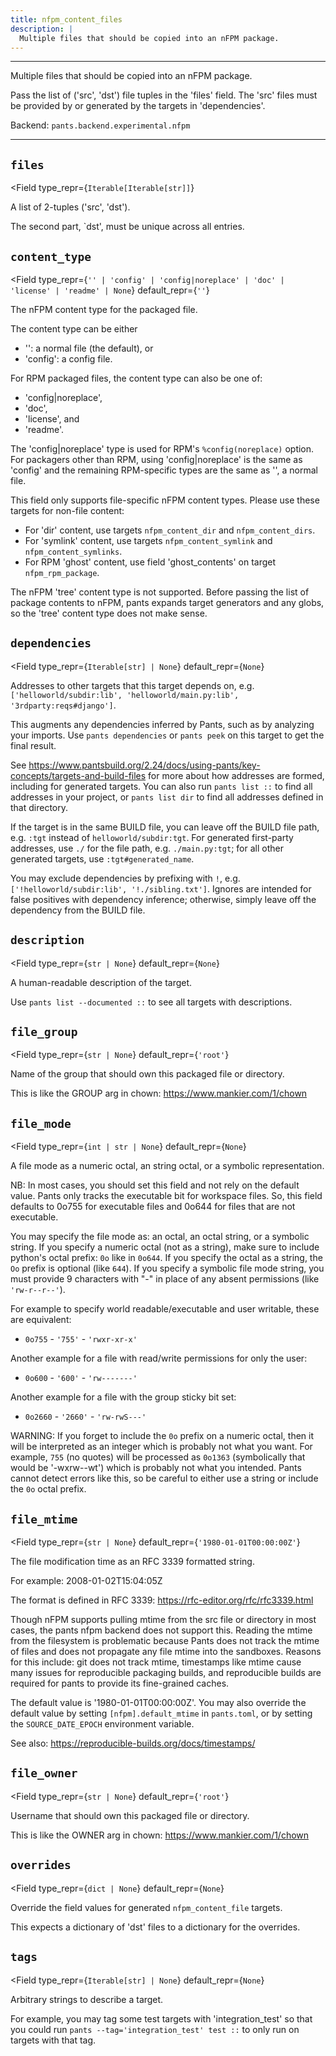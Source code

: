```yaml
---
title: nfpm_content_files
description: |
  Multiple files that should be copied into an nFPM package.
---
```



---

Multiple files that should be copied into an nFPM package.

Pass the list of (&#x27;src&#x27;, &#x27;dst&#x27;) file tuples in the &#x27;files&#x27; field. The &#x27;src&#x27; files must be provided by or generated by the targets in &#x27;dependencies&#x27;.

Backend: <span className="color--primary">`pants.backend.experimental.nfpm`</span>

---

<span className={styles.options}>

## `files`

<Field
    type_repr={`Iterable[Iterable[str]]`}
>

A list of 2-tuples (&#x27;src&#x27;, &#x27;dst&#x27;).

The second part, `dst&#x27;, must be unique across all entries.

</Field>

## `content_type`

<Field
    type_repr={`'' | 'config' | 'config|noreplace' | 'doc' | 'license' | 'readme' | None`}
    default_repr={`''`}
>

The nFPM content type for the packaged file.

The content type can be either

- &#x27;&#x27;: a normal file (the default), or
- &#x27;config&#x27;: a config file.

For RPM packaged files, the content type can also be one of:

- &#x27;config|noreplace&#x27;,
- &#x27;doc&#x27;,
- &#x27;license&#x27;, and
- &#x27;readme&#x27;.

The &#x27;config|noreplace&#x27; type is used for RPM&#x27;s `%config(noreplace)` option. For packagers other than RPM, using &#x27;config|noreplace&#x27; is the same as &#x27;config&#x27; and the remaining RPM-specific types are the same as &#x27;&#x27;, a normal file.

This field only supports file-specific nFPM content types. Please use these targets for non-file content:

- For &#x27;dir&#x27; content, use targets `nfpm_content_dir` and `nfpm_content_dirs`.
- For &#x27;symlink&#x27; content, use targets `nfpm_content_symlink` and `nfpm_content_symlinks`.
- For RPM &#x27;ghost&#x27; content, use field &#x27;ghost_contents&#x27; on target `nfpm_rpm_package`.

The nFPM &#x27;tree&#x27; content type is not supported. Before passing the list of package contents to nFPM, pants expands target generators and any globs, so the &#x27;tree&#x27; content type does not make sense.

</Field>

## `dependencies`

<Field
    type_repr={`Iterable[str] | None`}
    default_repr={`None`}
>

Addresses to other targets that this target depends on, e.g. `['helloworld/subdir:lib', 'helloworld/main.py:lib', '3rdparty:reqs#django']`.

This augments any dependencies inferred by Pants, such as by analyzing your imports. Use `pants dependencies` or `pants peek` on this target to get the final result.

See https://www.pantsbuild.org/2.24/docs/using-pants/key-concepts/targets-and-build-files for more about how addresses are formed, including for generated targets. You can also run `pants list ::` to find all addresses in your project, or `pants list dir` to find all addresses defined in that directory.

If the target is in the same BUILD file, you can leave off the BUILD file path, e.g. `:tgt` instead of `helloworld/subdir:tgt`. For generated first-party addresses, use `./` for the file path, e.g. `./main.py:tgt`; for all other generated targets, use `:tgt#generated_name`.

You may exclude dependencies by prefixing with `!`, e.g. `['!helloworld/subdir:lib', '!./sibling.txt']`. Ignores are intended for false positives with dependency inference; otherwise, simply leave off the dependency from the BUILD file.

</Field>

## `description`

<Field
    type_repr={`str | None`}
    default_repr={`None`}
>

A human-readable description of the target.

Use `pants list --documented ::` to see all targets with descriptions.

</Field>

## `file_group`

<Field
    type_repr={`str | None`}
    default_repr={`'root'`}
>

Name of the group that should own this packaged file or directory.

This is like the GROUP arg in chown: https://www.mankier.com/1/chown

</Field>

## `file_mode`

<Field
    type_repr={`int | str | None`}
    default_repr={`None`}
>

A file mode as a numeric octal, an string octal, or a symbolic representation.

NB: In most cases, you should set this field and not rely on the default value. Pants only tracks the executable bit for workspace files. So, this field defaults to 0o755 for executable files and 0o644 for files that are not executable.

You may specify the file mode as: an octal, an octal string, or a symbolic string. If you specify a numeric octal (not as a string), make sure to include python&#x27;s octal prefix: `0o` like in `0o644`. If you specify the octal as a string, the `Oo` prefix is optional (like `644`). If you specify a symbolic file mode string, you must provide 9 characters with &#x22;-&#x22; in place of any absent permissions (like `'rw-r--r--'`).

For example to specify world readable/executable and user writable, these are equivalent:

- `0o755` - `'755'` - `'rwxr-xr-x'`

Another example for a file with read/write permissions for only the user:

- `0o600` - `'600'` - `'rw-------'`

Another example for a file with the group sticky bit set:

- `0o2660` - `'2660'` - `'rw-rwS---'`

WARNING: If you forget to include the `0o` prefix on a numeric octal, then it will be interpreted as an integer which is probably not what you want. For example, `755` (no quotes) will be processed as `0o1363` (symbolically that would be &#x27;-wxrw--wt&#x27;) which is probably not what you intended. Pants cannot detect errors like this, so be careful to either use a string or include the `0o` octal prefix.

</Field>

## `file_mtime`

<Field
    type_repr={`str | None`}
    default_repr={`'1980-01-01T00:00:00Z'`}
>

The file modification time as an RFC 3339 formatted string.

For example: 2008-01-02T15:04:05Z

The format is defined in RFC 3339: https://rfc-editor.org/rfc/rfc3339.html

Though nFPM supports pulling mtime from the src file or directory in most cases, the pants nfpm backend does not support this. Reading the mtime from the filesystem is problematic because Pants does not track the mtime of files and does not propagate any file mtime into the sandboxes. Reasons for this include: git does not track mtime, timestamps like mtime cause many issues for reproducible packaging builds, and reproducible builds are required for pants to provide its fine-grained caches.

The default value is &#x27;1980-01-01T00:00:00Z&#x27;. You may also override the default value by setting `[nfpm].default_mtime` in `pants.toml`, or by setting the `SOURCE_DATE_EPOCH` environment variable.

See also: https://reproducible-builds.org/docs/timestamps/

</Field>

## `file_owner`

<Field
    type_repr={`str | None`}
    default_repr={`'root'`}
>

Username that should own this packaged file or directory.

This is like the OWNER arg in chown: https://www.mankier.com/1/chown

</Field>

## `overrides`

<Field
    type_repr={`dict | None`}
    default_repr={`None`}
>

Override the field values for generated `nfpm_content_file` targets.

This expects a dictionary of &#x27;dst&#x27; files to a dictionary for the overrides.

</Field>

## `tags`

<Field
    type_repr={`Iterable[str] | None`}
    default_repr={`None`}
>

Arbitrary strings to describe a target.

For example, you may tag some test targets with &#x27;integration_test&#x27; so that you could run `pants --tag='integration_test' test ::` to only run on targets with that tag.

</Field>

</span>
